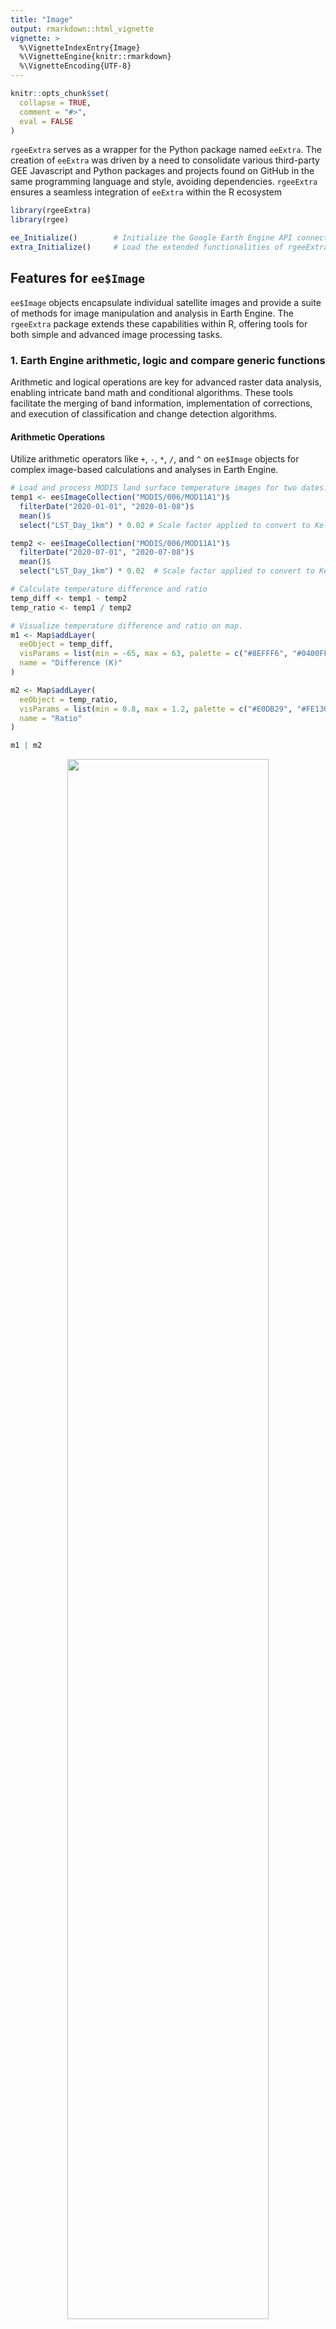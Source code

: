 ```yaml
---
title: "Image"
output: rmarkdown::html_vignette
vignette: >
  %\VignetteIndexEntry{Image}
  %\VignetteEngine{knitr::rmarkdown}
  %\VignetteEncoding{UTF-8}
---
```


```r
knitr::opts_chunk$set(
  collapse = TRUE,
  comment = "#>",
  eval = FALSE
)
```

`rgeeExtra` serves as a wrapper for the Python package named `eeExtra`. The creation of `eeExtra` was driven by a need to consolidate various third-party GEE Javascript and Python packages and projects found on GitHub in the same programming language and style, avoiding dependencies. `rgeeExtra` ensures a seamless integration of `eeExtra` within the R ecosystem

```r
library(rgeeExtra)
library(rgee)

ee_Initialize()        # Initialize the Google Earth Engine API connection
extra_Initialize()     # Load the extended functionalities of rgeeExtra
```

## **Features for `ee$Image`**

`ee$Image` objects encapsulate individual satellite images and provide a suite of methods for image manipulation and analysis in Earth Engine. The `rgeeExtra` package extends these capabilities within R, offering tools for both simple and advanced image processing tasks.

### **1. Earth Engine arithmetic, logic and compare generic functions**

Arithmetic and logical operations are key for advanced raster data analysis, enabling intricate band math and conditional algorithms. These tools facilitate the merging of band information, implementation of corrections, and execution of classification and change detection algorithms.

#### **Arithmetic Operations**

Utilize arithmetic operators like `+`, `-`, `*`, `/`, and `^` on `ee$Image` objects for complex image-based calculations and analyses in Earth Engine.

```r
# Load and process MODIS land surface temperature images for two dates.
temp1 <- ee$ImageCollection("MODIS/006/MOD11A1")$
  filterDate("2020-01-01", "2020-01-08")$
  mean()$
  select("LST_Day_1km") * 0.02 # Scale factor applied to convert to Kelvin.

temp2 <- ee$ImageCollection("MODIS/006/MOD11A1")$
  filterDate("2020-07-01", "2020-07-08")$
  mean()$
  select("LST_Day_1km") * 0.02  # Scale factor applied to convert to Kelvin.

# Calculate temperature difference and ratio
temp_diff <- temp1 - temp2
temp_ratio <- temp1 / temp2

# Visualize temperature difference and ratio on map.
m1 <- Map$addLayer(
  eeObject = temp_diff,
  visParams = list(min = -65, max = 63, palette = c("#8EFFF6", "#0400FF")),
  name = "Difference (K)"
)

m2 <- Map$addLayer(
  eeObject = temp_ratio, 
  visParams = list(min = 0.8, max = 1.2, palette = c("#E0DB29", "#FE130C")),
  name = "Ratio"
)

m1 | m2
```
<center><img src="figures/arithmetic.png" width="80%"/></center>

#### **Logical Operations**

Apply logical operators such as `!`, `&`, and `|` to `ee$Image` objects, enabling advanced logical manipulation and condition-based filtering in Earth Engine.

```r
# Load snow index images from MODIS for two different dates.
snow_index1 <- ee$ImageCollection("MODIS/006/MOD10A1")$
  filterDate("2020-01-01", "2020-01-08")$
  mean()$
  select("NDSI_Snow_Cover")
snow_index2 <- ee$ImageCollection("MODIS/006/MOD10A1")$
  filterDate("2020-07-01", "2020-07-08")$
  mean()$
  select("NDSI_Snow_Cover")

# Identify snow coverage and changes between dates using logic operators.
snow_present <- snow_index1 > 40  # NDSI > 40 indicates snow
snow_change <- !(snow_present) & (snow_index2 > 40)  # Detect change in snow coverage

# Set map center and add layers to visualize snow presence and change.
Map$setCenter(lon = -67.05, lat = -18.81, zoom = 9)
m1 <- Map$addLayer(
  eeObject = snow_present, 
  visParams = list(palette = c("#FFFFFF", "#00E4FF")),
  name = "Snow"
)
m2 <- Map$addLayer(
  eeObject = snow_change, 
  visParams = list(palette = c("#FFFFFF", "#FF0000")),
  name = "Snow Change"
)

m1 | m2
```
<center><img src="figures/logical.png" width="80%"/></center>

#### **Comparison Operations**

Employ comparison operators including `==`, `!=`, `>`, `<`, `<=`, `>=` for `ee$Image` objects to facilitate detailed comparative analysis and decision-making in Earth Engine.

```r
# Load water index data from JRC's Monthly History for two periods.
water_index_pre <- ee$ImageCollection("JRC/GSW1_4/MonthlyHistory")$
  filterDate("2020-01-01", "2020-01-08")$
  mean()$
  select("water")
water_index_post <- ee$ImageCollection("JRC/GSW1_4/MonthlyHistory")$
  filterDate("2020-07-01", "2020-07-08")$
  mean()$
  select("water")

# Identify stable water areas and areas with water increase.
water_post <- water_index_post == 2  # Areas with water post-period
water_pre <- water_index_pre == 2  # Areas with water pre-period
stable_water <- water_post & water_pre  # Areas with stable water presence
water_increase <- water_index_post < water_index_pre  # Areas with water increase 

# Center map and visualize stable water areas and water increase.
Map$setCenter(lon = -76.09, lat = -11.02, zoom = 10)
m1 <- Map$addLayer(
  eeObject = stable_water, 
  visParams = list(palette = c("#FFFFFF", "#00A2FF")),
  name = "Water stable"
)
m2 <- Map$addLayer(
  eeObject = water_increase, 
  visParams = list(palette = c("#FFFFFF", "#000CFF")),
  name = "Water increase"
)

m1 | m2
```
<center><img src="figures/comparison.png" width="80%"/></center>

### **2. Mathematical functions**

In Earth Engine, `ee$Image` objects offer a vast array of mathematical functions, such as `abs`, `sqrt`, `log`, and trigonometric operations like `sin` and `cos`. These functions enable detailed pixel-level manipulation, enhancing image analysis capabilities for a variety of applications, from environmental monitoring to geographical research. Such manipulations can reveal intricate details and patterns in satellite imagery, crucial for advanced remote sensing analysis.

```r
# Define the Area of Interest (AOI) - Central Valley, California.
aoi <- ee$Geometry$Rectangle(c(-121.0, 36.8, -119.0, 37.0))

# Load NDVI image from Landsat and clip it to the AOI.
ndvi_img <- ee$ImageCollection("LANDSAT/LC08/C01/T1_8DAY_NDVI")$
  filterDate("2020-06-01", "2020-06-08")$
  mean()$
  select("NDVI")$
  clip(aoi)

# Apply mathematical transformations to the clipped NDVI image.
abs_ndvi <- abs(ndvi_img)                # Absolute value of NDVI.
sqrt_ndvi <- sqrt(ndvi_img)              # Square root of NDVI.
ceiling_ndvi <- ceiling(ndvi_img)        # Ceiling of NDVI.
log_ndvi <- log(ndvi_img)                # Natural logarithm of NDVI.
exp_ndvi <- exp(ndvi_img)                # Exponential function of NDVI.
log_transformed_ndvi <- log1p(ndvi_img)  # Log(1 + NDVI).

# Visualize the transformations applied to NDVI.
visParams <- list(min = -1, max = 1, palette = c("brown", "white", "green"))
Map$centerObject(aoi, zoom = 11)
Map$addLayer(abs_ndvi, visParams, "Absolute NDVI") +
  Map$addLayer(sqrt_ndvi, visParams, "Square Root NDVI") +
  Map$addLayer(ceiling_ndvi, visParams, "Ceiling NDVI") +
  Map$addLayer(log_ndvi, visParams, "Log NDVI") +
  Map$addLayer(exp_ndvi, visParams, "Exp NDVI") +
  Map$addLayer(log_transformed_ndvi, visParams, "Log Transformed NDVI")
```
<center><img src="figures/mathematical.png" width="80%"/></center>

### **3. Spectral Indices**

In Earth Engine, the `ee$Image$Extra_spectralIndex` function is essential for computing a wide range of spectral indices on `ee$Image` objects. This versatile tool allows for the calculation of indices like NDVI, EVI, and SAVI, each customizable with specific parameters, facilitating detailed environmental analysis and enhancing the understanding of vegetation health, water bodies, urban areas, and other key earth surface features.

```r
# Load first COPERNICUS/S2_SR image, compute NDVI and SAVI
s2_indices <- ee$ImageCollection("COPERNICUS/S2_SR")[[1]] %>%
  ee$Image$Extra_preprocess() %>%
  ee$Image$Extra_spectralIndex(c("NDVI", "SAVI"))

# Set visualization parameters
visParams <- list(
  min = 0, 
  max = 0.2, 
  palette = c("brown", "yellow", "green")
)

# Display NDVI on map with custom visuals
Map$centerObject(s2_indices, zoom = 10)
Map$addLayer(
  eeObject = s2_indices[["NDVI"]], 
  visParams = visParams,
  name = "NDVI"
)
```
<center><img src="figures/spectral_indices.png" width="80%"/></center>

### **4. Tasseled Cap Transformation**

The `ee$Image$Extra_tasseledCap` function in Earth Engine provides a powerful tool for transforming `ee$Image` objects, calculating tasseled cap components such as brightness, greenness, and wetness. This transformation, applied using specific coefficients for platforms like Sentinel-2 and Landsat, enriches the analysis of land cover and environmental characteristics by enhancing spectral band information.

```r
# Apply Tasseled Cap transformation to a Sentinel-2 image
tc <- ee$Image("COPERNICUS/S2/20190310T105851_20190310T110327_T30TVK") %>%
  ee$Image$Extra_tasseledCap()

# Display the names of the transformed bands
names(tc)
# Output: "B1", "B2", "B3", ..., "B12", "TCB", "TCG", "TCW"

# Map display with Tasseled Cap Brightness, Greenness, and Wetness layers
Map$centerObject(tc, zoom = 10)
Map$addLayer(tc$select("TCG"), list(min = -4700, max = 3900), "TC Greenness") +
  Map$addLayer(tc$select("TCW"), list(min = -23700, max = 350), "TC Wetness") +
  Map$addLayer(tc$select("TCB"), list(min = 950, max = 11000), "TC Brightness")
```
<center><img src="figures/tc.png" width="80%"/></center>

### **5. Panchromatic Sharpening**

The `ee$Image$Extra_panSharpen` function in Earth Engine is a sophisticated tool for enhancing `ee$Image` objects through panchromatic sharpening. This technique improves image resolution, offering algorithms like SFIM and HPFA, and includes the option to assess quality, such as spectral distortion, enhancing the clarity and detail of satellite imagery.

```r
# Load Landsat 8 TOA reflectance image from GEE
img <- ee$Image("LANDSAT/LC09/C02/T1_TOA/LC09_047027_20230815")

# Apply HPFA panchromatic sharpening to enhance sharpness
img_sharp <- ee$Image$Extra_panSharpen(
  img, 
  method="HPFA", 
  qa=c("MSE", "RMSE"), 
  maxPixels=1e13
)

# Define visualization parameters for displaying the images
visParams <- list(
  bands = c("B4","B3","B2"),
  min = 0, 
  max = 0.15, 
  gamma = 1.4
)

# Display original and HPFA-sharpened images on the map
Map$setCenter(lon = -123.11, lat = 47.307, zoom = 14)
Map$addLayer(img, visParams, "Original Image") |
  Map$addLayer(img_sharp, visParams, "Sharpened Image")
```
<center><img src="figures/sharp.png" width="80%"/></center>


### **6. Histogram Matching**

The `ee$Image$Extra_matchHistogram` function in Earth Engine enables precise histogram matching of an `ee$Image` to a target image. This function adjusts the distribution of pixel values in specified bands to mirror those in the target, enhancing comparability between images for consistent analysis, especially useful in time-series or multi-sensor studies.

```r
# Load Landsat 8 and 7 images for histogram matching.
source <- ee$Image("LANDSAT/LC08/C02/T1_TOA/LC08_047027_20160819")
target <- ee$Image("LANDSAT/LE07/C02/T1_TOA/LE07_046027_20150701")

# Map Landsat 8 bands to corresponding Landsat 7 bands.
bands <- list("B4"="B3", "B3"="B2", "B2"="B1")

# Apply histogram matching from source to target using the band mapping.
matched <- ee$Image$Extra_matchHistogram(source, target, bands)

# Visualization settings for the images.
visParams <- list(
  bands = c("B4","B3","B2"),
  min = 0.1, 
  max = 0.5, 
  gamma = 1.5
)

# Display matched and target images on the map for comparison.
Map$setCenter(lon = -121.984, lat = 47.847, zoom = 14)
m1 <- Map$addLayer(matched, visParams = visParams, "matched") 
m2 <- Map$addLayer(target, visParams = visParams, "target")

m1 | m2
```
<center><img src="figures/histogram.png" width="80%"/></center>

### **7. Cloud Masking**

Cloud masking with `ee$Image$Extra_maskClouds` in Earth Engine is a critical preprocessing step, essential for reducing cloud and shadow interference in remote sensing imagery. This function tailors cloud masking through adjustable parameters like cloud probability, buffer distance, and the CDI threshold, crucial for distinguishing clouds from bright surfaces and even masking water bodies under specific conditions.

```r
# Cloud mask a Sentinel-2 image: 75% cloud prob, 300m buffer, -0.5 CDI
img <- ee$Image("COPERNICUS/S2_SR/20170328T083601_20170328T084228_T35SQA") 
img_mask <- ee$Image$Extra_maskClouds(img, prob = 75, buffer = 300, cdi = -0.5)

# Get band names after masking
names(img_mask)
# Output: "B1", "B2", "B3", ..., "CLOUD_MASK", "CLOUD_MASK_CDI", "SHADOW_MASK", "CLOUD_SHADOW_MASK"

# Apply cloud and shadow masking with specified thresholds.
visParams <- list(
  bands = c("B4","B3","B2"),
  min = 200, 
  max = 4600, 
  gamma = 1.5
)

# Display both original and masked images on the map for comparison.
Map$setCenter(lon = 30.061, lat = 36.9, zoom = 11)
m1 <- Map$addLayer(img, visParams = visParams, name = "Image") 
m2 <- Map$addLayer(img_mask, visParams = visParams, name = "Mask image")

m1 | m2
```
<center><img src="figures/mask.png" width="80%"/></center>


### **8. Automated Preprocessing**

The `ee$Image$Extra_preprocess` function streamlines preprocessing for `ee$Image` objects, encompassing essential tasks like cloud masking and decompression. It adeptly removes cloud and shadow pixels and converts integer pixel values to floating-point, enhancing the clarity and usability of Earth Engine imagery for diverse analyses.

```r
# Load a Sentinel-2 image and apply automated preprocessing.
img <- ee$Image("COPERNICUS/S2_SR/20170328T083601_20170328T084228_T35SQA") %>%
  ee$Image$Extra_preprocess()

# Visualization parameters: RGB bands, adjusted min, max, and gamma values.
visParams <- list(
  bands = c("B4","B3","B2"),
  min = 0.1, 
  max = 0.5, 
  gamma = 1.5
)

# Display the preprocessed image on the map.
Map$setCenter(lon = 30.061, lat = 36.9, zoom = 11)
Map$addLayer(img, visParams = visParams, "Preprocessed image")
```
<center><img src="figures/preprocess.png" width="80%"/></center>


### **9. Summary Methods**

Summary methods extract key statistical data from images, which is critical for monitoring environmental changes and analyzing spatial patterns.

```r
# Load a Sentinel-2 surface reflectance image from Earth Engine
img_demo <- ee$Image("COPERNICUS/S2_SR/20190310T105851_20190310T110327_T30TVK")

mean_img <- mean(img_demo)   # Compute mean of image bands
min_img <- min(img_demo)     # Compute minimum of image bands
max_img <- max(img_demo)     # Compute maximum of image bands
```

### **10. Minimum and maximum values**

The `ee$Image$Extra_maxValue` and `ee$Image$Extra_minValue` functions in Earth Engine provide a method to determine the maximum and minimum values within an `ee$Image`. These functions offer two modes: "Rectangle" for using the image's footprint and "Points" for sampling over it. They are particularly useful for approximating extreme values in large datasets.

```r
# Load the first image's "B1" band from LANDSAT_LC08_C02_T1_TOA dataset
image <- ee$ImageCollection$Dataset$LANDSAT_LC08_C02_T1_TOA[[1]][["B1"]]

# Compute minimum value of "B1" band
min_value <- ee$Image$Extra_minValue(image)
min_value
# Result: [1] 0.1450491

# Compute maximum value of "B1" band
max_value <- ee$Image$Extra_maxValue(image)
max_value
# Result: [1] 1.08361
```

### **11. Retrieve offset parameter**

Earth Engine utilizes a lossless compression technique where `IMG_Float_Values = scale * IMG_Integer_Values + offset`. The `ee$Image$Extra_getOffsetParams()` function retrieves the offset for each band of an `ee$Image`, critical for reverting scaled integers to their original float values, ensuring data precision and sensor-specific calibration.

```r
# Retrieve offset parameters from the first image in NASA IMERG V06 collection
offset_params <- ee$ImageCollection("NASA/GPM_L3/IMERG_V06")[[1]] %>%
  ee$Image$Extra_getOffsetParams()
offset_params
# Result:
# $HQobservationTime [1] 0
# $HQprecipSource [1] 0
# $HQprecipitation [1] 0
# $IRkalmanFilterWeight [1] 0
# $IRprecipitation [1] 0
# $precipitationCal [1] 0
# $precipitationUncal [1] 0
# $probabilityLiquidPrecipitation [1] 0
# $randomError [1] 0
```

### **12. Retrieve scale parameter**

Earth Engine uses a lossless compression method: `IMG_Float_Values = scale * IMG_Integer_Values + offset`. The `ee$Image$Extra_getScaleParams()` function extracts the scale for each band of an `ee$Image`, pivotal for translating integer data to accurate float values, maintaining data integrity and sensor-specific fidelity.

```r
# Retrieve scale parameters from the first image in NASA IMERG V06 collection
scale_params <- ee$ImageCollection("NASA/GPM_L3/IMERG_V06")[[1]] %>%
  ee$Image$Extra_getScaleParams()
scale_params
# Result:
# $HQobservationTime [1] 1
# $HQprecipSource [1] 1
# $HQprecipitation [1] 1
# $IRkalmanFilterWeight [1] 1
# $IRprecipitation [1] 1
# $precipitationCal [1] 1
# $precipitationUncal [1] 1
# $probabilityLiquidPrecipitation [1] 1
# $randomError [1] 1
```

### **13. Automatic decompression**

Earth Engine applies a straightforward lossless compression method: Floating-point image values (IMG_Float_Values) are calculated from integer image values (IMG_Integer_Values) using the formula `IMG_Float_Values = scale * IMG_Integer_Values + offset`. The `ee$Image$Extra_scaleAndOffset` method is used to convert integer pixel values back to floating-point numbers.

```r
# Adjust first image in NASA IMERG V06 for scale and offset.
adjusted_image <- ee$ImageCollection("NASA/GPM_L3/IMERG_V06")[[1]] %>%
  ee$Image$Extra_scaleAndOffset()
```

### **14. Retrieve STAC metadata**

STAC (SpatioTemporal Asset Catalog) metadata plays a crucial role in Earth Engine by standardizing the discovery and utilization of spatial-temporal assets. It simplifies access to data, making it more efficient and user-friendly. The function `ee$Image$Extra_getSTAC()` is designed to retrieve this metadata for an `ee$Image`, enhancing data management and interoperability.

```r
# Retrieve STAC metadata for the first image in NASA's GPM L3 IMERG V06 collection
stac_metadata <- ee$ImageCollection("NASA/GPM_L3/IMERG_V06")[[1]] %>%
  ee$Image$Extra_getSTAC()

# Description of the dataset
stac_metadata$description

# Spatial extent of the dataset
stac_metadata$extent$spatial$bbox

# Temporal interval of the dataset
stac_metadata$extent$temporal$interval

# Data Provider IDs
stac_metadata$`gee:provider_ids`

# Terms of use of the dataset
stac_metadata$`gee:terms_of_use`

# Type of the collection
stac_metadata$`gee:type`

# Dataset ID
stac_metadata$id

# Keywords associated with the dataset
stac_metadata$keywords

# License information
stac_metadata$license

# Links to additional resources and information
stac_metadata$links

# Providers of the dataset
stac_metadata$providers

# Citation information
stac_metadata$`sci:citation`

# Digital Object Identifier (DOI)
stac_metadata$`sci:doi`

# STAC version and extensions
stac_metadata$stac_version
stac_metadata$stac_extensions

# Summaries of band information and visualizations
stac_metadata$summaries$`eo:bands`
stac_metadata$summaries$`gee:visualizations`

# Citation information
stac_metadata$`sci:citation`

# Digital Object Identifier (DOI)
stac_metadata$`sci:doi`

# STAC version and extensions
stac_metadata$stac_version
stac_metadata$stac_extensions

# Summaries of band information and visualizations
stac_metadata$summaries$`eo:bands`
stac_metadata$summaries$`gee:visualizations`
```

### **15. Length of an Image**

The `length` function counts the number of bands in an `ee$Image` object, offering a straightforward way to assess the complexity of Earth Engine Images.

```r
# Count bands in the first Sentinel-2 image
image <- ee$ImageCollection("COPERNICUS/S2_SR")[[1]]
length(image)  # Returns 23, the number of bands.
```

### **16. Subsetting Bands**

Utilize the `[[` operator in R to selectively access or modify specific bands within an `ee$Image`. This feature is essential for focusing on particular spectral bands, simplifying the process of analyzing and processing multispectral satellite imagery.

```r
# Extract specific bands from a Sentinel-2 image and display their names
image <- ee$Image("COPERNICUS/S2_SR/20190310T105851_20190310T110327_T30TVK")[[c(2, 4, 6, 8)]]
names(image)  # Result: "B2", "B4", "B6", "B8"
```


### **17. Names of Images layers (bands)**

The `names` function retrieves band names from an `ee$Image` object, providing a simple method to identify and reference specific layers within Earth Engine Images.

```r
# Load the first three bands of a specific Sentinel-2 image
img_demo <- ee$Image("COPERNICUS/S2_SR/20190310T105851_20190310T110327_T30TVK")[[1:3]]

# Retrieve and display the names of these bands
names(img_demo)  # Returns the names of the selected bands: "B1", "B2", "B3"
```

### **18. Rename of Images layers (bands)**

Renaming bands in an `ee$Image` object using the `names` function in Earth Engine enhances clarity and organization, aligning each band with elements of a character vector.

```r
# Load the first three bands of a specific Sentinel-2 image
image <- ee$Image("COPERNICUS/S2_SR/20190310T105851_20190310T110327_T30TVK")[[1:3]]

# Display the original names of these bands
names(image)  # Original band names: "B1", "B2", "B3"

# Rename the bands for clarity
names(image) <- c("B01", "B02", "B03")

# Display the updated band names
names(image)  # Updated band names: "B01", "B02", "B03"
```

### **19. Citation in publications**

Citations play a key role in recognizing data sources, particularly for images used in research and publications. They ensure the traceability and credibility of the analysis.

```r
# Retrieve citation for the first image in NASA's IMERG V06 collection
citation <- ee$ImageCollection("NASA/GPM_L3/IMERG_V06")[[1]] %>% 
  ee$Image$Extra_getCitation()

# Display the citation
citation

# Citation: "Huffman, G.J., E.F. Stocker, D.T. Bolvin, E.J. Nelkin, Jackson Tan (2019),
# GPM IMERG Final Precipitation L3 Half Hourly 0.1 degree x 0.1 degree V06,
# Greenbelt, MD, Goddard Earth Sciences Data and Information Services Center (GES DISC),
# Accessed: [Data Access Date],
# [doi:10.5067/GPM/IMERG/3B-HH/06](https://doi.org/10.5067/GPM/IMERG/3B-HH/06)"
```

### **20. Get the Digital Object Identifier (DOI)**

Retrieving the DOI of datasets in Earth Engine is vital for data sharing and reproducibility in scientific research, providing a permanent link to the datasets.

```r
# Fetch DOI for first image in NASA IMERG V06 collection
doi <- ee$ImageCollection("NASA/GPM_L3/IMERG_V06")[[1]] %>% 
  ee$Image$Extra_getDOI()

doi  # "10.5067/GPM/IMERG/3B-HH-L/06"
```

